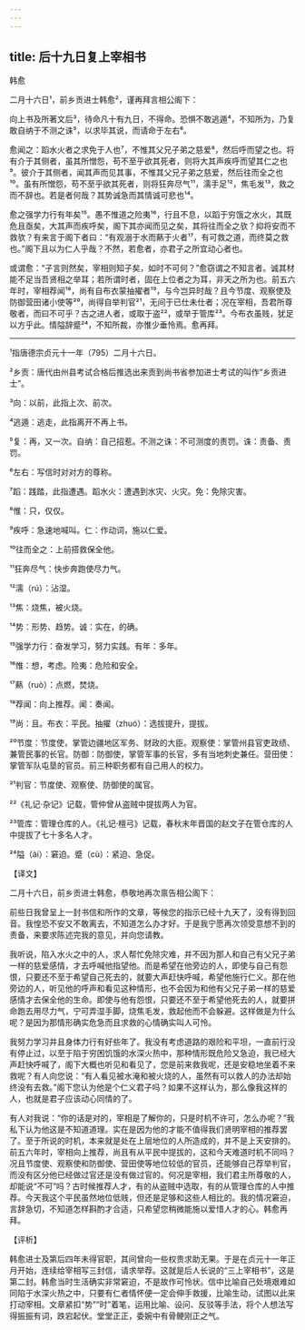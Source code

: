 ```yaml
---
---
---
```

title: 后十九日复上宰相书
---




韩愈

二月十六日¹，前乡贡进士韩愈²，谨再拜言相公阁下：

向上书及所著文后³，待命凡十有九日，不得命。恐惧不敢逃遁⁴，不知所为，乃复敢自纳于不测之诛⁵，以求毕其说，而请命于左右⁶。

愈闻之：蹈水火者之求免于人也⁷，不惟其父兄子弟之慈爱⁸，然后呼而望之也。将有介于其侧者，虽其所憎怨，苟不至乎欲其死者，则将大其声疾呼而望其仁之也⁹。彼介于其侧者，闻其声而见其事，不惟其父兄子弟之慈爱，然后往而全之也¹⁰。虽有所憎怨，苟不至乎欲其死者，则将狂奔尽气¹¹，濡手足¹²，焦毛发¹³，救之而不辞也。若是者何哉？其势诚急而其情诚可悲也¹⁴。

愈之强学力行有年矣¹⁵。愚不惟道之险夷¹⁶，行且不息，以蹈于穷饿之水火，其既危且亟矣，大其声而疾呼矣，阁下其亦闻而见之矣，其将往而全之欤？抑将安而不救欤？有来言于阁下者曰：“有观溺于水而爇于火者¹⁷，有可救之道，而终莫之救也。”阁下且以为仁人乎哉？不然，若愈者，亦君子之所宜动心者也。

或谓愈：“子言则然矣，宰相则知子矣，如时不可何？”愈窃谓之不知言者。诚其材能不足当吾贤相之举耳；若所谓时者，固在上位者之为耳，非天之所为也。前五六年时，宰相荐闻¹⁸，尚有自布衣蒙抽擢者¹⁹，与今岂异时哉？且今节度、观察使及防御营田诸小使等²⁰，尚得自举判官²¹，无间于已仕未仕者；况在宰相，吾君所尊敬者，而曰不可乎？古之进人者，或取于盗²²，或举于管库²³。今布衣虽贱，犹足以方乎此。情隘辞蹙²⁴，不知所裁，亦惟少垂怜焉。愈再拜。



***



¹指唐德宗贞元十一年（795）二月十六日。

²乡贡：唐代由州县考试合格后推选出来贡到尚书省参加进士考试的叫作“乡贡进士”。

³向：以前，此指上次、前次。

⁴逃遁：逃走，此指离开不再上书。

⁵复：再，又一次。自纳：自己招惹。不测之诛：不可测度的责罚。诛：责备、责罚。

⁶左右：写信时对对方的尊称。

⁷蹈：践踏，此指遭遇。蹈水火：遭遇到水灾、火灾。免：免除灾害。

⁸惟：只，仅仅。

⁹疾呼：急速地喊叫。仁：作动词，施以仁爱。

¹⁰往而全之：上前搭救保全他。

¹¹狂奔尽气：快步奔跑使尽力气。

¹²濡（rú）：沾湿。

¹³焦：烧焦，被火烧。

¹⁴势：形势、趋势。诚：实在，的确。

¹⁵强学力行：奋发学习，努力实践。有年：多年。

¹⁶惟：想，考虑。险夷：危险和安全。

¹⁷爇（ruò）：点燃，焚烧。

¹⁸荐闻：向上推荐。闻：奏闻。

¹⁹尚：且。布衣：平民。抽擢（zhuó）：选拔提升，提拔。

²⁰节度：节度使，掌管边疆地区军务、财政的大臣。观察使：掌管州县官吏政绩、兼管民事的长官。防御：防御使，掌管军事的长官，多有当地刺史兼任。营田使：掌管军队屯垦的官员。前三种职务都有自己用人的权力。

²¹判官：节度使、观察使、防御使的属官。

²²《礼记·杂记》记载，管仲曾从盗贼中提拔两人为官。

²³管库：管理仓库的人。《礼记·檀弓》记载，春秋末年晋国的赵文子在管仓库的人中提拔了七十多名人才。

²⁴隘（ài）：窘迫。蹙（cù）：紧迫、急促。

【译文】

二月十六日，前乡贡进士韩愈，恭敬地再次禀告相公阁下：

前些日我曾呈上一封书信和所作的文章，等候您的指示已经十九天了，没有得到回音。我惶恐不安又不敢离去，不知道怎么办才好。于是我宁愿再次领受意想不到的责备，来要求陈述完我的意见，并向您请教。

我听说，陷入水火之中的人，求人帮忙免除灾难，并不因为那人和自己有父兄子弟一样的慈爱感情，才去呼喊他指望他。而是希望在他旁边的人，即使与自己有怨恨，只要还不至于希望自己死去的，就要大声赶快呼喊，希望他施行仁义。那在他旁边的人，听见他的呼声和看见这种情形，也不会因为和他有父兄子弟一样的慈爱感情才去保全他的生命。即使与他有怨恨，只要还不至于希望他死去的人，就要拼命跑去用尽力气，宁可弄湿手脚，烧焦毛发，救起他而不会躲避。这样做是为什么呢？是因为那情形确实危急而且求救的心情确实叫人可怜。

我努力学习并且身体力行有好些年了。我没有考虑道路的艰险和平坦，一直前行没有停止过，以至于陷于穷困饥饿的水深火热中，那种情形既危险又急迫，我已经大声赶快呼喊了，阁下大概也听见和看见了，您是前来救我呢，还是安稳地坐着不来救呢？有人向您说：“有人看见被水淹和被火烧的人，虽然有可以救人的办法却始终没有去救。”阁下您认为他是个仁义君子吗？如果不这样认为，那么像我这样的人，也就是君子应该动心同情的了。

有人对我说：“你的话是对的，宰相是了解你的，只是时机不许可，怎么办呢？”我私下认为他这是不知道道理。实在是因为他的才能不值得我们贤明宰相的推荐罢了。至于所说的时机，本来就是处在上层地位的人所造成的，并不是上天安排的。前五六年时，宰相向上推荐，尚且有从平民中提拔的，这和今天难道时机不同吗？况且节度使、观察使和防御使、营田使等地位较低的官员，还能够自己荐举判官，而没有区分他已经做过官还是没有做过官的。何况是宰相，我们君主所尊敬的人，却能说“不可”吗？古时候推荐人才，有的从盗贼中选取，有的从管理仓库的人中推荐。今天我这个平民虽然地位低贱，但还是足够和这些人相比的。我的情况窘迫，言辞急切，不知道怎样斟酌才合适，只希望您稍微能施以爱惜人才的心。韩愈再拜。

【评析】

韩愈进士及第后四年未得官职，其间曾向一些权贵求助无果。于是在贞元十一年正月开始，连续给宰相写三封信，请求举荐。这就是后人长说的“三上宰相书”，这是第二封。韩愈当时生活确实非常窘迫，不是故作可怜状。信中比喻自己处境艰难如同陷于水深火热之中，只要有仁者情怀便一定会伸手救援，比喻生动，试图以此来打动宰相。文章紧扣“势”“时”着笔，运用比喻、设问、反驳等手法，将个人想法写得振振有词，跌宕起伏。堂堂正正，委婉中有骨鲠刚正之气。